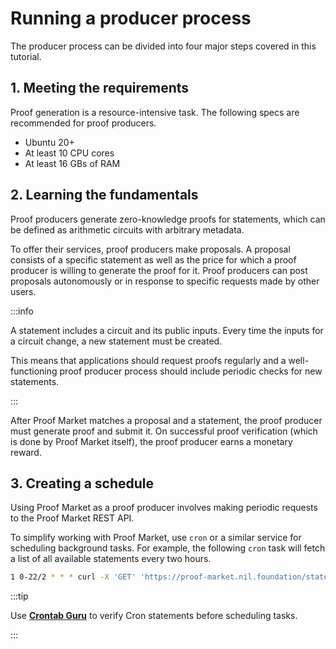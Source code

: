 # Running a producer process

The producer process can be divided into four major steps covered in this tutorial.

## 1. Meeting the requirements

Proof generation is a resource-intensive task. The following specs are recommended for proof producers.

- Ubuntu 20+
- At least 10 CPU cores
- At least 16 GBs of RAM

## 2. Learning the fundamentals

Proof producers generate zero-knowledge proofs for statements, which can be defined as arithmetic circuits with arbitrary metadata. 

To offer their services, proof producers make proposals. A proposal consists of a specific statement as well as the price for which a proof producer is willing to generate the proof for it. Proof producers can post proposals autonomously or in response to specific requests made by other users.

:::info

A statement includes a circuit and its public inputs. Every time the inputs for a circuit change, a new statement must be created.

This means that applications should request proofs regularly and a well-functioning proof producer process should include periodic checks for new statements. 

:::

After Proof Market matches a proposal and a statement, the proof producer must generate proof and submit it. On successful proof verification (which is done by Proof Market itself), the proof producer earns a monetary reward.

## 3. Creating a schedule 

Using Proof Market as a proof producer involves making periodic requests to the Proof Market REST API.

To simplify working with Proof Market, use `cron` or a similar service for scheduling background tasks. For example, the following `cron` task will fetch a list of all available statements every two hours.

```bash
1 0-22/2 * * * curl -X 'GET' 'https://proof-market.nil.foundation/statement?limit=10&offset=0&owned=false' -H 'accept: application/json'
```

:::tip

Use [**Crontab Guru**](https://crontab.guru/) to verify Cron statements before scheduling tasks.

:::